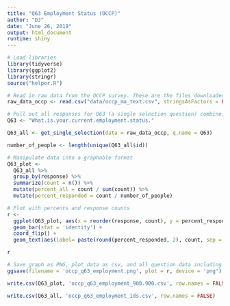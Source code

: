 ```yaml
---
title: "Q63 Employment Status (OCCP)"
author: "DJ"
date: "June 26, 2019"
output: html_document
runtime: shiny
---
```


```r
# Load libraries
library(tidyverse)
library(ggplot2)
library(stringr)
source("helper.R")
```

```r
# Read in raw data from the OCCP survey. These are the files downloaded from survey monkey saved as a .csv
raw_data_occp <- read.csv("data/occp_ma_text.csv", stringsAsFactors = FALSE)
```

```r
# Pull out all responses for Q63 (a single selection question) combine, then determine 'question n'
Q63 <- "What.is.your.current.employment.status."

Q63_all <- get_single_selection(data = raw_data_occp, q.name = Q63)

number_of_people <- length(unique(Q63_all$id))
```

```r
# Manipulate data into a graphable format
Q63_plot <- 
  Q63_all %>%
  group_by(response) %>%
  summarize(count = n()) %>%
  mutate(percent_all = count / sum(count)) %>%
  mutate(percent_responded = count / number_of_people)
```

```r
# Plot with percents and response counts
r <- 
  ggplot(Q63_plot, aes(x = reorder(response, count), y = percent_responded)) +
  geom_bar(stat = 'identity') +
  coord_flip() +
  geom_text(aes(label= paste(round(percent_responded, 2), count, sep = "***")))

r
```

```r
# Save graph as PNG, plot data as csv, and all question data including response IDs as csv (save question n and N at end of plot file as "_x.x")
ggsave(filename = 'occp_q63_employment.png', plot = r, device = 'png')

write.csv(Q63_plot, 'occp_q63_employment_900.900.csv', row.names = FALSE)

write.csv(Q63_all, 'occp_q63_employment_ids.csv', row.names = FALSE)
```
